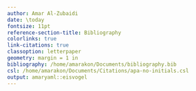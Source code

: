 ```yaml
---
author: Amar Al-Zubaidi
date: \today
fontsize: 11pt
reference-section-title: Bibliography
colorlinks: true
link-citations: true
classoption: letterpaper
geometry: margin = 1 in
bibliography: /home/amarakon/Documents/bibliography.bib
csl: /home/amarakon/Documents/Citations/apa-no-initials.csl
output: amaryaml::eisvogel
---
```

